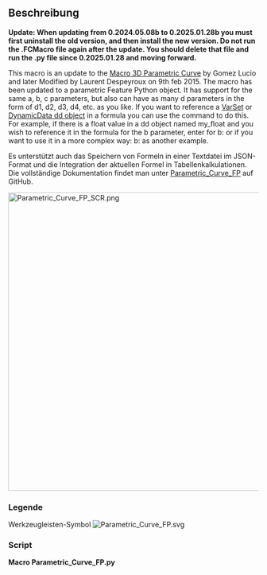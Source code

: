 <languages/>

{{Macro/de
|Name=Parametrische Kurve Python-Objekt
|Icon=Parametric_Curve_FP.svg
|Description=Aktualisierung von Macro 3D Parametric Curve, jedoch mit neuen Funktionen. Erstellt ein Feature-Python-Objekt, bietet Tabellenkalkulations- und JSON-Integration sowie erweiterte Parameter. Es unterstützt die gleichen Parameter a, b, c, kann aber auch beliebig viele d-Parameter in der Form d1, d2, d3, d4 usw. haben. Außerdem unterstützt es das Speichern von Formeln in einer Textdatei im JSON-Format und die Tabellenkalkulationsintegration der aktuellen Formel. Die vollständige Dokumentation findet man unter [https://github.com/mwganson/Parametric_Curve_FP Vollständige Dokumentation auf Github Parametric_Curve_FP] auf Github. 
|Author=TheMarkster
|Version=2025.05.08
|Date=2025-05-08
|FCVersion=1.0
|Download=[https://wiki.freecad.org/images/5/59/Parametric_Curve_FP.svg Werkzeugleisten-Symbol]
|SeeAlso=[[Macro_3D_Parametric_Curve/de|Makro Parametrische 3D-Kurve]] [[Image:Macro_3D_Parametric_Curve.png|24px]]
|Links=[https://github.com/mwganson/Parametric_Curve_FP Vollständige Dokumentation auf Github]
}}

<span id="Description"></span>
==Beschreibung==

<div lang="en" dir="ltr" class="mw-content-ltr">
'''Update: When updating from 0.2024.05.08b to 0.2025.01.28b you must first uninstall the old version, and then install the new version. Do not run the .FCMacro file again after the update. You should delete that file and run the .py file since 0.2025.01.28 and moving forward.'''
</div>

<div lang="en" dir="ltr" class="mw-content-ltr">
This macro is an update to the [[Macro_3D_Parametric_Curve|Macro 3D Parametric Curve]] by Gomez Lucio and later Modified by Laurent Despeyroux on 9th feb 2015. The macro has been updated to a parametric Feature Python object. It has support for the same a, b, c parameters, but also can have as many d parameters in the form of d1, d2, d3, d4, etc. as you like. If you want to reference a [[Std_VarSet|VarSet]] or [[DynamicData_Workbench|DynamicData dd object]] in a formula you can use the {{Incode|fc(expr)}} command to do this. For example, if there is a float value in a dd object named my_float and you wish to reference it in the formula for the b parameter, enter for b: {{Incode|fc(dd.my_float)}} or if you want to use it in a more complex way: b: {{Incode|fc(dd.my_float) * a + pi}} as another example.
</div>

Es unterstützt auch das Speichern von Formeln in einer Textdatei im JSON-Format und die Integration der aktuellen Formel in Tabellenkalkulationen. Die vollständige Dokumentation findet man unter [https://github.com/mwganson/Parametric_Curve_FP Parametric_Curve_FP] auf GitHub.

[[File:Parametric_Curve_FP_SCR.png|600px]]
{{Caption|Bildschirmaufnahme von Parametrische Kurve Python-Objekt‎}}

<span id="Legend"></span>
=== Legende ===

{{Codeextralink|https://gist.github.com/mwganson/473920ad317fb2dc3e37638112874e2a/raw/7bf01aad67c3fb9033e02285bb58d95841a57143/Parametric_Curve_FP.py|Parametric_Curve_FP.py}}

Werkzeugleisten-Symbol
[[Image:Parametric_Curve_FP.svg]]

=== Script ===

'''Macro Parametric_Curve_FP.py'''

{{CodeDownload|https://gist.github.com/mwganson/473920ad317fb2dc3e37638112874e2a|Parametric_Curve_FP.py}}